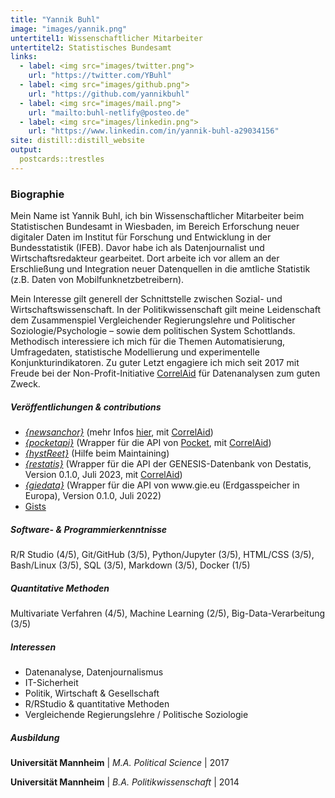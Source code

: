 ```yaml
---
title: "Yannik Buhl"
image: "images/yannik.png"
untertitel1: Wissenschaftlicher Mitarbeiter
untertitel2: Statistisches Bundesamt
links:
  - label: <img src="images/twitter.png">
    url: "https://twitter.com/YBuhl"
  - label: <img src="images/github.png">
    url: "https://github.com/yannikbuhl"
  - label: <img src="images/mail.png">
    url: "mailto:buhl-netlify@posteo.de"
  - label: <img src="images/linkedin.png">
    url: "https://www.linkedin.com/in/yannik-buhl-a29034156"
site: distill::distill_website
output:
  postcards::trestles
---
```

 
### Biographie

Mein Name ist Yannik Buhl, ich bin Wissenschaftlicher Mitarbeiter beim Statistischen Bundesamt in Wiesbaden, im Bereich Erforschung neuer digitaler Daten im Institut für Forschung und Entwicklung in der Bundesstatistik (IFEB). Davor habe ich als Datenjournalist und Wirtschaftsredakteur gearbeitet. Dort arbeite ich vor allem an der Erschließung und Integration neuer Datenquellen in die amtliche Statistik (z.B. Daten von Mobilfunknetzbetreibern). 

Mein Interesse gilt generell der Schnittstelle zwischen Sozial- und Wirtschaftswissenschaft. In der Politikwissenschaft gilt meine Leidenschaft dem Zusammenspiel Vergleichender Regierungslehre und Politischer Soziologie/Psychologie – sowie dem politischen System Schottlands. Methodisch interessiere ich mich für die Themen Automatisierung, Umfragedaten, statistische Modellierung und experimentelle Konjunkturindikatoren. Zu guter Letzt engagiere ich mich seit 2017 mit Freude bei der Non-Profit-Initiative [CorrelAid](http://www.correlaid.org/) für Datenanalysen zum guten Zweck. 

##### Veröffentlichungen & *contributions*

- [*{newsanchor}*](https://github.com/CorrelAid/newsanchor) (mehr Infos [hier](https://correlaid.org/blog/newsanchor/), mit  [CorrelAid](www.correlaid.org)) 
- [*{pocketapi}*](https://github.com/CorrelAid/pocketapi) (Wrapper für die API von [Pocket](https://getpocket.com/), mit [CorrelAid](www.correlaid.org))
- [*{hystReet}*](https://github.com/yannikbuhl/hystReet) (Hilfe beim Maintaining)
- [*{restatis}*](https://github.com/CorrelAid/restatis/) (Wrapper für die API der GENESIS-Datenbank von Destatis, Version 0.1.0, Juli 2023, mit [CorrelAid](https://www.correlaid.org))
- [*{giedata}*](https://github.com/yannikbuhl/giedata) (Wrapper für die API von www.gie.eu (Erdgasspeicher in Europa), Version 0.1.0, Juli 2022)
- [Gists](https://gist.github.com/yannikbuhl)

##### Software- & Programmierkenntnisse

R/R Studio (4/5), Git/GitHub (3/5), Python/Jupyter (3/5), HTML/CSS (3/5), Bash/Linux (3/5), SQL (3/5), Markdown (3/5), Docker (1/5)

##### Quantitative Methoden

Multivariate Verfahren (4/5), Machine Learning (2/5), Big-Data-Verarbeitung (3/5)

##### Interessen

- Datenanalyse, Datenjournalismus
- IT-Sicherheit
- Politik, Wirtschaft & Gesellschaft
- R/RStudio & quantitative Methoden
- Vergleichende Regierungslehre / Politische Soziologie

##### Ausbildung

**Universität Mannheim** | *M.A. Political Science* | 2017

**Universität Mannheim** | *B.A. Politikwissenschaft* | 2014
